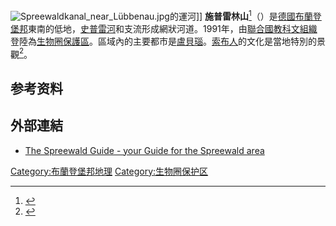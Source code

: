 {{noteTA|G1=德国地名}}
[[File:Spreewaldkanal_near_Lübbenau.jpg|thumb]]的運河]]
'''施普雷林山'''<ref>{{Cite web|title=世界地名翻译大辞典|url=https://mall.cnki.net/reference/ref_search.aspx?bid=R200807101&inputText=Spreewald|accessdate=2021-02-03|work=mall.cnki.net|archive-date=2021-03-02|archive-url=https://web.archive.org/web/20210302161433/https://mall.cnki.net/reference/ref_search.aspx?bid=R200807101&inputText=Spreewald|dead-url=no}}</ref>（{{lang-de|Spreewald}}）是[[德國|德國]][[布蘭登堡邦|布蘭登堡邦]]東南的低地，[[史普雷河|史普雷河]]和支流形成網狀河道。1991年，由[[聯合國教科文組織|聯合國教科文組織]]登陸為[[生物圈保護區|生物圈保護區]]。區域內的主要都市是[[盧貝瑙|盧貝瑙]]。[[索布人|索布人]]的文化是當地特別的景觀<ref>{{Cite web |url=http://www.mwe.brandenburg.de/sixcms/detail.php/bb1.c.202734.de |title=存档副本 |access-date=2021-01-25 |archive-date=2011-07-18 |archive-url=https://web.archive.org/web/20110718203649/http://www.mwe.brandenburg.de/sixcms/detail.php/bb1.c.202734.de |dead-url=yes }}</ref>。

== 参考资料 ==
{{Reflist}}

== 外部連結 ==
{{Commonscat|Spreewald}}
* [http://www.spreewaldguide.de/ The Spreewald Guide - your Guide for the Spreewald area] {{Wayback|url=http://www.spreewaldguide.de/ |date=20210308234315 }}
{{coord|53|12|16.09|N|1|4|21.94|W|region:GB_type:landmark|display=title}}

[[Category:布蘭登堡邦地理|Category:布蘭登堡邦地理]]
[[Category:生物圈保护区|Category:生物圈保护区]]